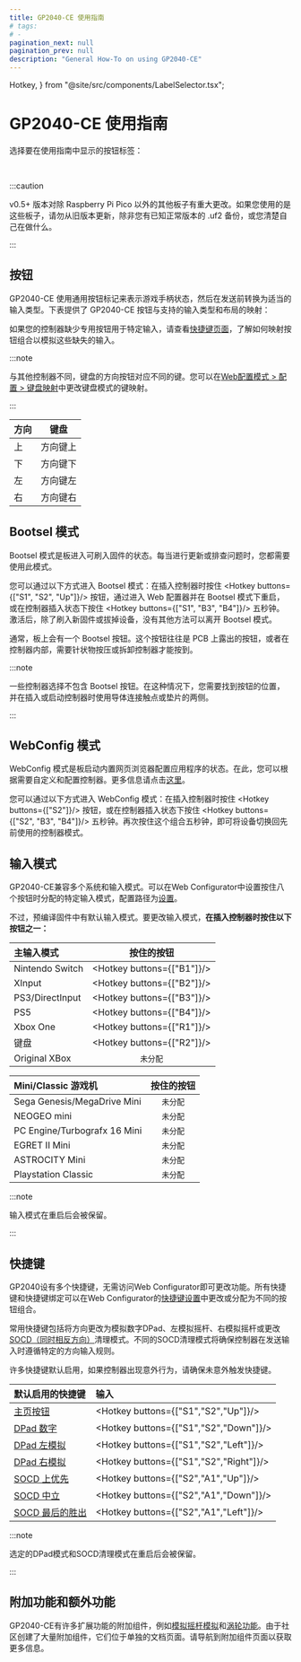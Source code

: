 ```yaml
---
title: GP2040-CE 使用指南
# tags:
# -
pagination_next: null
pagination_prev: null
description: "General How-To on using GP2040-CE"
---
```


  Hotkey,
} from "@site/src/components/LabelSelector.tsx";

# GP2040-CE 使用指南

选择要在使用指南中显示的按钮标签：

<InputLabelSelector />
<br />

:::caution

v0.5+ 版本对除 Raspberry Pi Pico 以外的其他板子有重大更改。如果您使用的是这些板子，请勿从旧版本更新，除非您有已知正常版本的 .uf2 备份，或您清楚自己在做什么。

:::

## 按钮

GP2040-CE 使用通用按钮标记来表示游戏手柄状态，然后在发送前转换为适当的输入类型。下表提供了 GP2040-CE 按钮与支持的输入类型和布局的映射：

<Tabs groupID="input-modes">

<TabItem value="Primary Input Modes" label="Primary Input Modes" default>

<InputTable />

</TabItem>

<TabItem value="Mini/Classic Consoles" label="Mini/Classic Consoles">

<InputTableMiniClassic />

</TabItem>

</Tabs>

如果您的控制器缺少专用按钮用于特定输入，请查看[快捷键页面](./hotkeys.mdx)，了解如何映射按钮组合以模拟这些缺失的输入。

:::note

与其他控制器不同，键盘的方向按钮对应不同的键。您可以在[Web配置模式 > 配置 > 键盘映射](./web-configurator/menu-pages/01-settings.mdx#keyboard-mapping)中更改键盘模式的键映射。

:::

| 方向  | 键盘        |
| ----- | ----------- |
| 上    | 方向键上    |
| 下    | 方向键下    |
| 左    | 方向键左    |
| 右    | 方向键右    |

## Bootsel 模式

Bootsel 模式是板进入可刷入固件的状态。每当进行更新或排查问题时，您都需要使用此模式。

您可以通过以下方式进入 Bootsel 模式：在插入控制器时按住 <Hotkey buttons={["S1", "S2", "Up"]}/> 按钮，通过进入 Web 配置器并在 Bootsel 模式下重启，或在控制器插入状态下按住 <Hotkey buttons={["S1", "B3", "B4"]}/> 五秒钟。激活后，除了刷入新固件或拔掉设备，没有其他方法可以离开 Bootsel 模式。

通常，板上会有一个 Bootsel 按钮。这个按钮往往是 PCB 上露出的按钮，或者在控制器内部，需要针状物按压或拆卸控制器才能按到。

:::note

一些控制器选择不包含 Bootsel 按钮。在这种情况下，您需要找到按钮的位置，并在插入或启动控制器时使用导体连接触点或垫片的两侧。

:::

## WebConfig 模式

WebConfig 模式是板启动内置网页浏览器配置应用程序的状态。在此，您可以根据需要自定义和配置控制器。更多信息请点击[这里](./web-configurator/web-configurator.mdx)。

您可以通过以下方式进入 WebConfig 模式：在插入控制器时按住 <Hotkey buttons={["S2"]}/> 按钮，或在控制器插入状态下按住 <Hotkey buttons={["S2", "B3", "B4"]}/> 五秒钟。再次按住这个组合五秒钟，即可将设备切换回先前使用的控制器模式。

## 输入模式

GP2040-CE兼容多个系统和输入模式。可以在Web Configurator中设置按住八个按钮时分配的特定输入模式，配置路径为[设置](./web-configurator/menu-pages/01-settings.mdx#boot-input-modes)。

不过，预编译固件中有默认输入模式。要更改输入模式，**在插入控制器时按住以下按钮之一：**

| 主输入模式      |        按住的按钮         |
| :------------- | :-----------------------: |
| Nintendo Switch | <Hotkey buttons={["B1"]}/> |
| XInput          | <Hotkey buttons={["B2"]}/> |
| PS3/DirectInput | <Hotkey buttons={["B3"]}/> |
| PS5             | <Hotkey buttons={["B4"]}/> |
| Xbox One        | <Hotkey buttons={["R1"]}/> |
| 键盘            | <Hotkey buttons={["R2"]}/> |
| Original XBox   |      `未分配`            |

| Mini/Classic 游戏机          | 按住的按钮 |
| :--------------------------- | :--------: |
| Sega Genesis/MegaDrive Mini  | `未分配`   |
| NEOGEO mini                  | `未分配`   |
| PC Engine/Turbografx 16 Mini | `未分配`   |
| EGRET II Mini                | `未分配`   |
| ASTROCITY Mini               | `未分配`   |
| Playstation Classic          | `未分配`   |

:::note

输入模式在重启后会被保留。

:::

## 快捷键

GP2040设有多个快捷键，无需访问Web Configurator即可更改功能。所有快捷键和快捷键绑定可以在Web Configurator的[快捷键设置](./web-configurator/menu-pages/01-settings.mdx#hotkey-settings)中更改或分配为不同的按钮组合。

常用快捷键包括将方向更改为模拟数字DPad、左模拟摇杆、右模拟摇杆或更改[SOCD（同时相反方向）](https://glossary.infil.net/?t=SOCD)清理模式。不同的SOCD清理模式将确保控制器在发送输入时遵循特定的方向输入规则。

许多快捷键默认启用，如果控制器出现意外行为，请确保未意外触发快捷键。

| 默认启用的快捷键                           | 输入                              |
| :----------------------------------------- | :-------------------------------- |
| [主页按钮](hotkeys.mdx#home-button)        | <Hotkey buttons={["S1","S2","Up"]}/> |
| [DPad 数字](hotkeys.mdx#dpad-digital)      | <Hotkey buttons={["S1","S2","Down"]}/> |
| [DPad 左模拟](hotkeys.mdx#dpad-left-analog) | <Hotkey buttons={["S1","S2","Left"]}/> |
| [DPad 右模拟](hotkeys.mdx#dpad-right-analog) | <Hotkey buttons={["S1","S2","Right"]}/> |
| [SOCD 上优先](hotkeys.mdx#socd-up-priority) | <Hotkey buttons={["S2","A1","Up"]}/>    |
| [SOCD 中立](hotkeys.mdx#socd-neutral)     | <Hotkey buttons={["S2","A1","Down"]}/>  |
| [SOCD 最后的胜出](hotkeys.mdx#socd-last-win) | <Hotkey buttons={["S2","A1","Left"]}/>  |

:::note

选定的DPad模式和SOCD清理模式在重启后会被保留。

:::

## 附加功能和额外功能

GP2040-CE有许多扩展功能的附加组件，例如[模拟摇杆模拟](./add-ons/analog.mdx)和[涡轮功能](./add-ons/turbo.mdx)。由于社区创建了大量附加组件，它们位于单独的文档页面。请导航到附加组件页面以获取更多信息。
